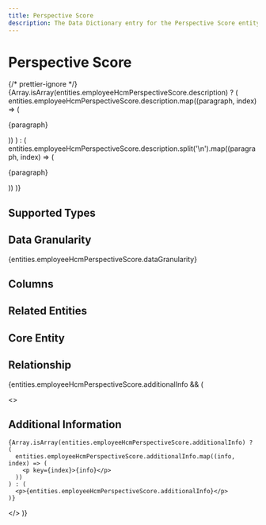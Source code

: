 ```yaml
---
title: Perspective Score
description: The Data Dictionary entry for the Perspective Score entity
---
```



# Perspective Score

{/* prettier-ignore */}
{Array.isArray(entities.employeeHcmPerspectiveScore.description) ? (
  entities.employeeHcmPerspectiveScore.description.map((paragraph, index) => (
    <p key={index}>{paragraph}</p>
))
) : (
entities.employeeHcmPerspectiveScore.description.split('\n').map((paragraph, index) => (

<p key={index}>{paragraph}</p>
)) )}

## Supported Types

<SupportedTypesTable supportedTypes={entities.employeeHcmPerspectiveScore.supportedTypes} />

## Data Granularity

{entities.employeeHcmPerspectiveScore.dataGranularity}

## Columns

<ColumnsTable columns={entities.employeeHcmPerspectiveScore.columns} />

## Related Entities

<RelatedEntitiesList relatedEntities={entities.employeeHcmPerspectiveScore.relatedEntities} />

## Core Entity

<CoreEntityTable coreEntities={entities.employeeHcmPerspectiveScore.coreEntity} />

## Relationship

<RelationshipTable
  relationship={entities.employeeHcmPerspectiveScore.relationship}
  simple={true}
/>

{entities.employeeHcmPerspectiveScore.additionalInfo && (

  <>
    <h2>Additional Information</h2>

    {Array.isArray(entities.employeeHcmPerspectiveScore.additionalInfo) ? (
      entities.employeeHcmPerspectiveScore.additionalInfo.map((info, index) => (
        <p key={index}>{info}</p>
      ))
    ) : (
      <p>{entities.employeeHcmPerspectiveScore.additionalInfo}</p>
    )}

  </>
)}

